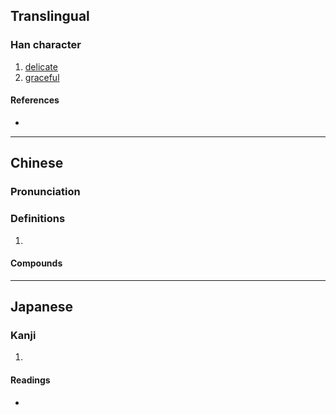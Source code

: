 {{character info/new}}
{{also|裊|袅}}
==Translingual==

===Han character===
{{Han char|rn=38|rad=女|as=13|sn=16|four=47427|canj=VHAV|ids=⿰女裊}}

# [[delicate]]
# [[graceful]]

====References====
* {{Han ref|kx=0272.220|dkj=06787|dj=0540.220|hdz=21084.080|uh=5B1D|ud=23325|bh=BEC5|bd=48837}}

----

==Chinese==
{{zh-forms}}
{{attention|zh|simplified form?}}

===Pronunciation===
{{zh-pron
|m=niǎo
|c=niu5
|cat=
}}

===Definitions===
{{zh-hanzi}}

# {{rfdef|zh}}

====Compounds====
{{zh-der|嬝娜纖巧|嬝娜|嬝娜風流|嬝嬝娜娜|嬝嬝婷婷|輕嬝嬝}}

----

==Japanese==

===Kanji===
{{ja-kanji|grade=|rs=女13}}

# {{defn|lang=ja|sort=女13}}

====Readings====
* {{ja-readings|on=[[じょう]] (jō)|kun=[[たおやか]] (taoyaka)}}